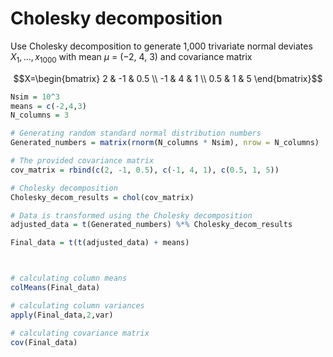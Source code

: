 # Cholesky decomposition

Use Cholesky decomposition to generate 1,000 trivariate normal deviates $X_1, ..., x_{1000}$ with mean $\mu$ = (−2, 4, 3) and covariance matrix

$$X=\begin{bmatrix}
2 & -1 & 0.5 \\
-1 & 4 & 1 \\
0.5 & 1 & 5 
\end{bmatrix}$$


```r
Nsim = 10^3           
means = c(-2,4,3)              
N_columns = 3               

# Generating random standard normal distribution numbers 
Generated_numbers = matrix(rnorm(N_columns * Nsim), nrow = N_columns) 

# The provided covariance matrix
cov_matrix = rbind(c(2, -1, 0.5), c(-1, 4, 1), c(0.5, 1, 5))

# Cholesky decomposition 
Cholesky_decom_results = chol(cov_matrix)    

# Data is transformed using the Cholesky decomposition 
adjusted_data = t(Generated_numbers) %*% Cholesky_decom_results       

Final_data = t(t(adjusted_data) + means)



# calculating column means
colMeans(Final_data)

# calculating column variances
apply(Final_data,2,var)

# calculating covariance matrix
cov(Final_data)

```
